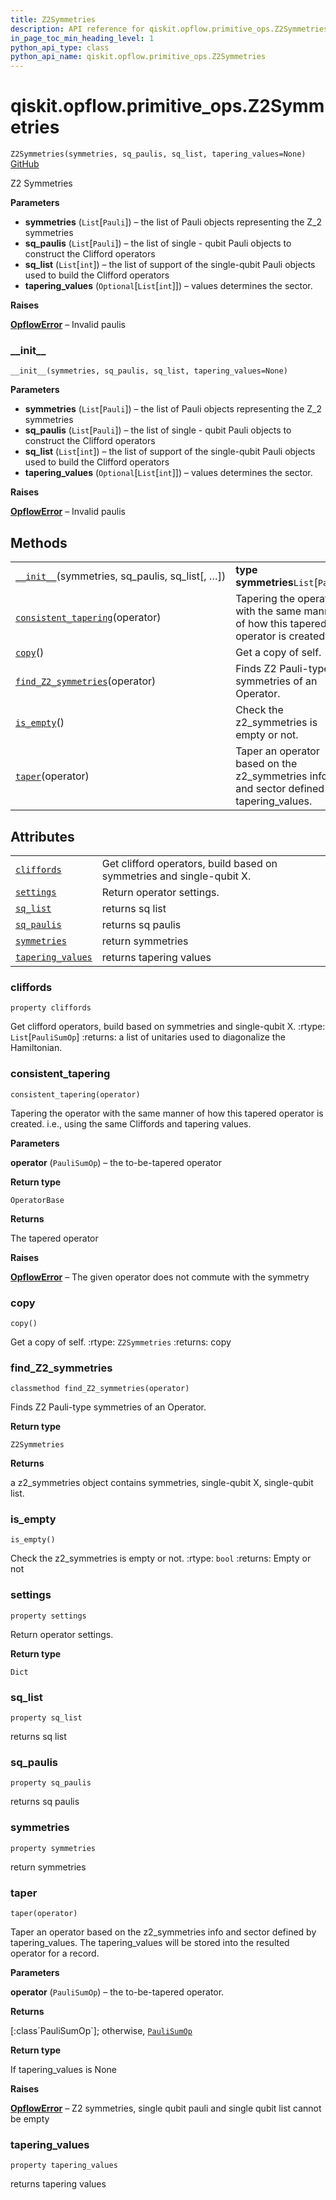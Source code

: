 ```yaml
---
title: Z2Symmetries
description: API reference for qiskit.opflow.primitive_ops.Z2Symmetries
in_page_toc_min_heading_level: 1
python_api_type: class
python_api_name: qiskit.opflow.primitive_ops.Z2Symmetries
---
```


# qiskit.opflow\.primitive\_ops.Z2Symmetries

<span id="qiskit.opflow.primitive_ops.Z2Symmetries" />

`Z2Symmetries(symmetries, sq_paulis, sq_list, tapering_values=None)` [GitHub](https://github.com/qiskit/qiskit/tree/stable/0.18/qiskit/opflow/primitive_ops/tapered_pauli_sum_op.py "view source code")

Z2 Symmetries

**Parameters**

*   **symmetries** (`List`\[`Pauli`]) – the list of Pauli objects representing the Z\_2 symmetries
*   **sq\_paulis** (`List`\[`Pauli`]) – the list of single - qubit Pauli objects to construct the Clifford operators
*   **sq\_list** (`List`\[`int`]) – the list of support of the single-qubit Pauli objects used to build the Clifford operators
*   **tapering\_values** (`Optional`\[`List`\[`int`]]) – values determines the sector.

**Raises**

[**OpflowError**](qiskit.opflow.OpflowError "qiskit.opflow.OpflowError") – Invalid paulis

### \_\_init\_\_

<span id="qiskit.opflow.primitive_ops.Z2Symmetries.__init__" />

`__init__(symmetries, sq_paulis, sq_list, tapering_values=None)`

**Parameters**

*   **symmetries** (`List`\[`Pauli`]) – the list of Pauli objects representing the Z\_2 symmetries
*   **sq\_paulis** (`List`\[`Pauli`]) – the list of single - qubit Pauli objects to construct the Clifford operators
*   **sq\_list** (`List`\[`int`]) – the list of support of the single-qubit Pauli objects used to build the Clifford operators
*   **tapering\_values** (`Optional`\[`List`\[`int`]]) – values determines the sector.

**Raises**

[**OpflowError**](qiskit.opflow.OpflowError "qiskit.opflow.OpflowError") – Invalid paulis

## Methods

|                                                                                                                                                                 |                                                                                            |
| --------------------------------------------------------------------------------------------------------------------------------------------------------------- | ------------------------------------------------------------------------------------------ |
| [`__init__`](#qiskit.opflow.primitive_ops.Z2Symmetries.__init__ "qiskit.opflow.primitive_ops.Z2Symmetries.__init__")(symmetries, sq\_paulis, sq\_list\[, …])    | **type symmetries**`List`\[`Pauli`]                                                        |
| [`consistent_tapering`](#qiskit.opflow.primitive_ops.Z2Symmetries.consistent_tapering "qiskit.opflow.primitive_ops.Z2Symmetries.consistent_tapering")(operator) | Tapering the operator with the same manner of how this tapered operator is created.        |
| [`copy`](#qiskit.opflow.primitive_ops.Z2Symmetries.copy "qiskit.opflow.primitive_ops.Z2Symmetries.copy")()                                                      | Get a copy of self.                                                                        |
| [`find_Z2_symmetries`](#qiskit.opflow.primitive_ops.Z2Symmetries.find_Z2_symmetries "qiskit.opflow.primitive_ops.Z2Symmetries.find_Z2_symmetries")(operator)    | Finds Z2 Pauli-type symmetries of an Operator.                                             |
| [`is_empty`](#qiskit.opflow.primitive_ops.Z2Symmetries.is_empty "qiskit.opflow.primitive_ops.Z2Symmetries.is_empty")()                                          | Check the z2\_symmetries is empty or not.                                                  |
| [`taper`](#qiskit.opflow.primitive_ops.Z2Symmetries.taper "qiskit.opflow.primitive_ops.Z2Symmetries.taper")(operator)                                           | Taper an operator based on the z2\_symmetries info and sector defined by tapering\_values. |

## Attributes

|                                                                                                                                           |                                                                       |
| ----------------------------------------------------------------------------------------------------------------------------------------- | --------------------------------------------------------------------- |
| [`cliffords`](#qiskit.opflow.primitive_ops.Z2Symmetries.cliffords "qiskit.opflow.primitive_ops.Z2Symmetries.cliffords")                   | Get clifford operators, build based on symmetries and single-qubit X. |
| [`settings`](#qiskit.opflow.primitive_ops.Z2Symmetries.settings "qiskit.opflow.primitive_ops.Z2Symmetries.settings")                      | Return operator settings.                                             |
| [`sq_list`](#qiskit.opflow.primitive_ops.Z2Symmetries.sq_list "qiskit.opflow.primitive_ops.Z2Symmetries.sq_list")                         | returns sq list                                                       |
| [`sq_paulis`](#qiskit.opflow.primitive_ops.Z2Symmetries.sq_paulis "qiskit.opflow.primitive_ops.Z2Symmetries.sq_paulis")                   | returns sq paulis                                                     |
| [`symmetries`](#qiskit.opflow.primitive_ops.Z2Symmetries.symmetries "qiskit.opflow.primitive_ops.Z2Symmetries.symmetries")                | return symmetries                                                     |
| [`tapering_values`](#qiskit.opflow.primitive_ops.Z2Symmetries.tapering_values "qiskit.opflow.primitive_ops.Z2Symmetries.tapering_values") | returns tapering values                                               |

### cliffords

<span id="qiskit.opflow.primitive_ops.Z2Symmetries.cliffords" />

`property cliffords`

Get clifford operators, build based on symmetries and single-qubit X. :rtype: `List`\[`PauliSumOp`] :returns: a list of unitaries used to diagonalize the Hamiltonian.

### consistent\_tapering

<span id="qiskit.opflow.primitive_ops.Z2Symmetries.consistent_tapering" />

`consistent_tapering(operator)`

Tapering the operator with the same manner of how this tapered operator is created. i.e., using the same Cliffords and tapering values.

**Parameters**

**operator** (`PauliSumOp`) – the to-be-tapered operator

**Return type**

`OperatorBase`

**Returns**

The tapered operator

**Raises**

[**OpflowError**](qiskit.opflow.OpflowError "qiskit.opflow.OpflowError") – The given operator does not commute with the symmetry

### copy

<span id="qiskit.opflow.primitive_ops.Z2Symmetries.copy" />

`copy()`

Get a copy of self. :rtype: `Z2Symmetries` :returns: copy

### find\_Z2\_symmetries

<span id="qiskit.opflow.primitive_ops.Z2Symmetries.find_Z2_symmetries" />

`classmethod find_Z2_symmetries(operator)`

Finds Z2 Pauli-type symmetries of an Operator.

**Return type**

`Z2Symmetries`

**Returns**

a z2\_symmetries object contains symmetries, single-qubit X, single-qubit list.

### is\_empty

<span id="qiskit.opflow.primitive_ops.Z2Symmetries.is_empty" />

`is_empty()`

Check the z2\_symmetries is empty or not. :rtype: `bool` :returns: Empty or not

### settings

<span id="qiskit.opflow.primitive_ops.Z2Symmetries.settings" />

`property settings`

Return operator settings.

**Return type**

`Dict`

### sq\_list

<span id="qiskit.opflow.primitive_ops.Z2Symmetries.sq_list" />

`property sq_list`

returns sq list

### sq\_paulis

<span id="qiskit.opflow.primitive_ops.Z2Symmetries.sq_paulis" />

`property sq_paulis`

returns sq paulis

### symmetries

<span id="qiskit.opflow.primitive_ops.Z2Symmetries.symmetries" />

`property symmetries`

return symmetries

### taper

<span id="qiskit.opflow.primitive_ops.Z2Symmetries.taper" />

`taper(operator)`

Taper an operator based on the z2\_symmetries info and sector defined by tapering\_values. The tapering\_values will be stored into the resulted operator for a record.

**Parameters**

**operator** (`PauliSumOp`) – the to-be-tapered operator.

**Returns**

\[:class\`PauliSumOp\`]; otherwise, [`PauliSumOp`](qiskit.opflow.primitive_ops.PauliSumOp "qiskit.opflow.primitive_ops.PauliSumOp")

**Return type**

If tapering\_values is None

**Raises**

[**OpflowError**](qiskit.opflow.OpflowError "qiskit.opflow.OpflowError") – Z2 symmetries, single qubit pauli and single qubit list cannot be empty

### tapering\_values

<span id="qiskit.opflow.primitive_ops.Z2Symmetries.tapering_values" />

`property tapering_values`

returns tapering values

